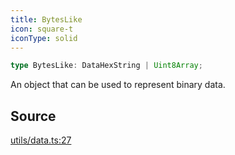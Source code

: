 ```yaml
---
title: BytesLike
icon: square-t
iconType: solid
---
```


```ts
type BytesLike: DataHexString | Uint8Array;
```

An object that can be used to represent binary data.

## Source

[utils/data.ts:27](https://github.com/dominant-strategies/quais.js/blob/c1c12d43f9d34c6baad2b0542bd6d0acd6fefcbf/src/utils/data.ts#L27)
